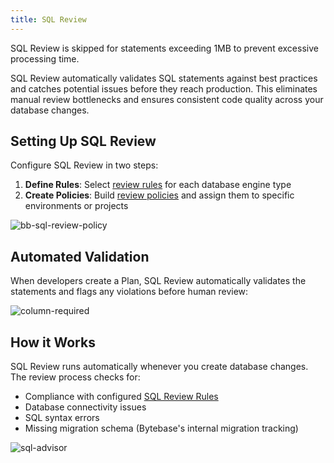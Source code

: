 ```yaml
---
title: SQL Review
---
```


<Note>
SQL Review is skipped for statements exceeding 1MB to prevent excessive processing time.
</Note>

SQL Review automatically validates SQL statements against best practices and catches potential issues before they reach production. This eliminates manual review bottlenecks and ensures consistent code quality across your database changes.

## Setting Up SQL Review

Configure SQL Review in two steps:

1. **Define Rules**: Select [review rules](/sql-review/review-rules) for each database engine type
2. **Create Policies**: Build [review policies](/sql-review/review-policy) and assign them to specific environments or projects

![bb-sql-review-policy](/content/docs/sql-review/bb-sql-review-policy.webp)

## Automated Validation

When developers create a Plan, SQL Review automatically validates the statements and flags any violations before human review:

![column-required](/content/docs/sql-review/schema-review-column-required.webp)

## How it Works

<Card title="Tutorial: SQL Review with Bytebase GUI" icon="graduation-cap" href="/tutorials/sql-review-gui" horizontal />

SQL Review runs automatically whenever you create database changes. The review process checks for:

- Compliance with configured [SQL Review Rules](/sql-review/review-policy)
- Database connectivity issues
- SQL syntax errors
- Missing migration schema (Bytebase's internal migration tracking)

![sql-advisor](/content/docs/sql-review/schema-review-engine-mysql-use-innodb.webp)
